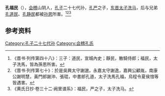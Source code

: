 {{Substub|time=2022-06-20T03:06:15+00:00}}
{{Refimprove|time=2022-06-20T03:06:15+00:00}}
'''孔福民'''（{{bd|？||？||}}），[[会稽|会稽]]山阴人，[[孔子|孔子]]二十七代孙，[[孔严|孔严]]之子，[[东晋|东晋]][[太子洗马|太子洗马]]，后与兄弟[[孔道民|孔道民]]、[[孔静民|孔静民]]都被[[孙恩|孙恩]]所害。<ref>《晋书·列传第四十八》：三子：道民，宣城內史；靜民，散騎侍郎；福民，太子洗馬，皆為孫恩所害。</ref><ref>《晋书·列传第七十》：於是吳興太守謝邈，永嘉太守謝逸，嘉興公顧胤，南康公謝明慧，黃門郎謝沖、張琨，中書郎孔道，太子洗馬孔福，烏程令夏侯愔等皆遇害。</ref><ref>《黄氏日抄·卷三十二·阙里谱系》：福民，严之子，太子洗马。</ref>

==参考资料==
{{reflist}}

{{晉朝人物小作品}}
[[Category:孔子二十七代孙|Category:孔子二十七代孙]]
[[Category:会稽孔氏|Category:会稽孔氏]]